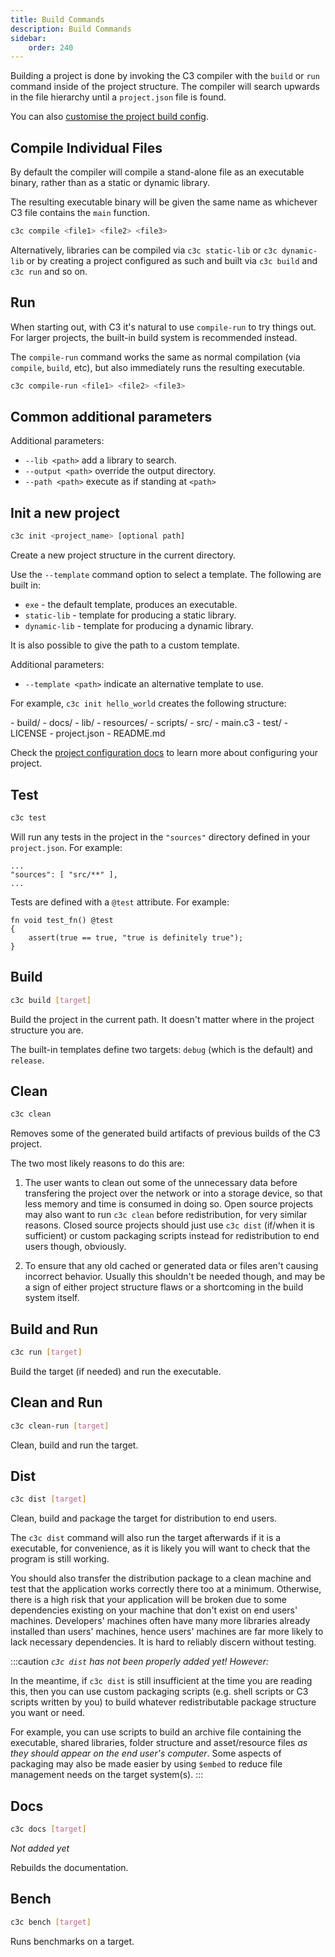```yaml
---
title: Build Commands
description: Build Commands
sidebar:
    order: 240
---
```




Building a project is done by invoking the C3 compiler with the `build` or `run` command inside of the project structure. The compiler will search upwards in the file hierarchy until a `project.json` file is found.

You can also [customise the project build config](/build-your-project/project-config/).

## Compile Individual Files

By default the compiler will compile a stand-alone file as an executable binary, rather than as a static or dynamic library.

The resulting executable binary will be given the same name as whichever C3 file contains the `main` function.

```bash
c3c compile <file1> <file2> <file3>
```

Alternatively, libraries can be compiled via `c3c static-lib` or `c3c dynamic-lib` or by creating a project configured as such and built via `c3c build` and `c3c run` and so on.

## Run

When starting out, with C3 it's natural to use `compile-run` to try things out. For larger projects, the built-in build system is recommended instead. 

The `compile-run` command works the same as normal compilation (via `compile`, `build`, etc), but also immediately runs the resulting executable.

```bash
c3c compile-run <file1> <file2> <file3>
```

## Common additional parameters

Additional parameters:
- `--lib <path>` add a library to search.
- `--output <path>` override the output directory.
- `--path <path>` execute as if standing at `<path>`
    
## Init a new project

```bash
c3c init <project_name> [optional path]
```

Create a new project structure in the current directory.

Use the `--template` command option to select a template. The following are built in:

- `exe` - the default template, produces an executable.
- `static-lib` - template for producing a static library.
- `dynamic-lib` - template for producing a dynamic library.

It is also possible to give the path to a custom template.

Additional parameters:
- `--template <path>` indicate an alternative template to use.

For example, `c3c init hello_world` creates the following structure:

<FileTree>
- build/
- docs/
- lib/
- resources/
- scripts/
- src/
  - main.c3
- test/
- LICENSE
- project.json
- README.md
</FileTree>

Check the [project configuration docs](/build-your-project/project-config/) to learn more about configuring your project.

## Test
```bash
c3c test
```
Will run any tests in the project in the `"sources"` directory defined in your `project.json`. For example:
```json5
...
"sources": [ "src/**" ],
...
```

Tests are defined with a `@test` attribute. For example:

```c3
fn void test_fn() @test
{
    assert(true == true, "true is definitely true");
}
```


## Build

```bash
c3c build [target]
```

Build the project in the current path. It doesn't matter where in the project structure you are. 

The built-in templates define two targets: `debug` (which is the default) and `release`.

## Clean

```bash
c3c clean
```

Removes some of the generated build artifacts of previous builds of the C3 project.

The two most likely reasons to do this are:

1. The user wants to clean out some of the unnecessary data before transfering the project over the network or into a storage device, so that less memory and time is consumed in doing so. Open source projects may also want to run `c3c clean` before redistribution, for very similar reasons. Closed source projects should just use `c3c dist` (if/when it is sufficient) or custom packaging scripts instead for redistribution to end users though, obviously.

2. To ensure that any old cached or generated data or files aren't causing incorrect behavior. Usually this shouldn't be needed though, and may be a sign of either project structure flaws or a shortcoming in the build system itself.

## Build and Run

```bash
c3c run [target]
```

Build the target (if needed) and run the executable.

## Clean and Run

```bash
c3c clean-run [target]
```

Clean, build and run the target.

## Dist

```bash
c3c dist [target]
```

Clean, build and package the target for distribution to end users.

The `c3c dist` command will also run the target afterwards if it is a executable, for convenience, as it is likely you will want to check that the program is still working.

You should also transfer the distribution package to a clean machine and test that the application works correctly there too at a minimum. Otherwise, there is a high risk that your application will be broken due to some dependencies existing on your machine that don't exist on end users' machines. Developers' machines often have many more libraries already installed than users' machines, hence users' machines are far more likely to lack necessary dependencies. It is hard to reliably discern without testing.

:::caution
*`c3c dist` has not been properly added yet! However:*

In the meantime, if `c3c dist` is still insufficient at the time you are reading this, then you can use custom packaging scripts (e.g. shell scripts or C3 scripts written by you) to build whatever redistributable package structure you want or need.

For example, you can use scripts to build an archive file containing the executable, shared libraries, folder structure and asset/resource files *as they should appear on the end user's computer*. Some aspects of packaging may also be made easier by using `$embed` to reduce file management needs on the target system(s).
:::

## Docs


```bash
c3c docs [target]
```

*Not added yet* 

Rebuilds the documentation. 


## Bench

```bash
c3c bench [target]
```

Runs benchmarks on a target.
